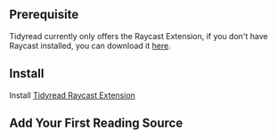 ## Prerequisite
Tidyread currently only offers the Raycast Extension, if you don't have Raycast installed, you can download it [here](https://raycast.com/).

## Install
Install [Tidyread Raycast Extension](https://www.raycast.com/jaredliu233/tidyread---streamline-your-daily-reading)

## Add Your First Reading Source